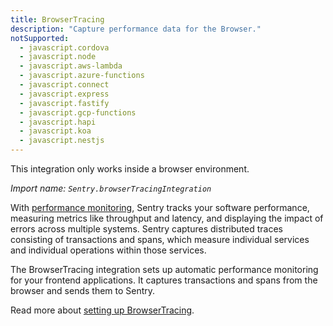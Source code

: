 ```yaml
---
title: BrowserTracing
description: "Capture performance data for the Browser."
notSupported:
  - javascript.cordova
  - javascript.node
  - javascript.aws-lambda
  - javascript.azure-functions
  - javascript.connect
  - javascript.express
  - javascript.fastify
  - javascript.gcp-functions
  - javascript.hapi
  - javascript.koa
  - javascript.nestjs
---
```


<Alert level="info">
  This integration only works inside a browser environment.
</Alert>

_Import name: `Sentry.browserTracingIntegration`_

With [performance monitoring](/product/performance/), Sentry tracks your software performance, measuring metrics like throughput and latency, and displaying the impact of errors across multiple systems. Sentry captures distributed traces consisting of transactions and spans, which measure individual services and individual operations within those services.

The BrowserTracing integration sets up automatic performance monitoring for your frontend applications. It captures transactions and spans from the browser and sends them to Sentry.

Read more about [setting up BrowserTracing](./../../../performance/).
